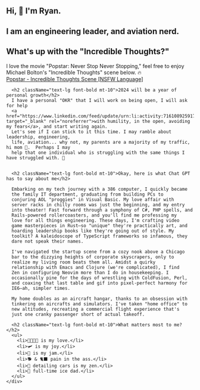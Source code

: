 <div className="p-10">
  <h2 className="text-4xl font-bold">Hi, 👋 I&apos;m Ryan.</h2>
  <h2 className="text-lg font-semibold">
    I am an engineering leader, and aviation nerd.
  </h2>

  <div className="prose">
    <div className="leading-8">
      <h2 className="text-lg font-bold mt-10">What's up with the "Incredible Thoughts?"</h2>
      <div className="leading-8">
        I love the movie "Popstar: Never Stop Never Stopping," feel free to
        enjoy Michael Bolton's "Incredible Thoughts" scene below. 🔥
      </div>
      <a href="https://www.youtube.com/watch?v=WRlIDIu2qpg" target="_blank" rel="noreferrer">Popstar - Incredible Thoughts Scene [NSFW Language]</a>

      <h2 className="text-lg font-bold mt-10">2024 will be a year of personal growth</h2>
      I have a personal "OKR" that I will work on being open, I will ask for help 
      <a href="https://www.linkedin.com/feed/update/urn:li:activity:7161089259175645184/" target="_blank" rel="noreferrer">with humility, in the open, avoiding my fears</a>, and start writing again.
      Let's see if I can stick to it this time. I may ramble about leadership, engineering, 
      life, aviation... why not, my parents are a majority of my traffic, hi mom 👋.  Perhaps I may
      help that one individual who is struggling with the same things I have struggled with. 🤷


      <h2 className="text-lg font-bold mt-10">Okay, here is what Chat GPT has to say about me</h2>

      Embarking on my tech journey with a 386 computer, I quickly became
      the family IT department, graduating from building PCs to
      conjuring AOL "proggies" in Visual Basic. My love affair with
      server racks in chilly rooms was just the beginning, and my entry
      into theater! Fast forward through a symphony of C#, PHP spells, and
      Rails-powered rollercoasters, and you'll find me professing my
      love for all things engineering. These days, I'm crafting video
      game masterpieces in Rust—so "unique" they're practically art, and
      hoarding leadership books like they're going out of style. My
      toolkit? A kaleidoscope of TypeScript frameworks so infamous, they
      dare not speak their names.

      I've navigated the startup scene from a cozy nook above a Chicago
      bar to the dizzying heights of corporate skyscrapers, only to
      realize my living room beats them all. Amidst a quirky
      relationship with Emacs and Clojure (we're complicated), I find
      Zen in configuring Neovim more than I do in housekeeping. I
      occasionally pine for the days of wrestling with ColdFusion, Perl,
      and coaxing that last table and gif into pixel-perfect harmony for
      IE6—ah, simpler times.

      My home doubles as an aircraft hangar, thanks to an obsession with
      tinkering on aircrafts and simulators. I've taken "home office" to
      new altitudes, recreating a commercial flight experience that's
      just one cranky passenger short of actual takeoff.

      <h2 className="text-lg font-bold mt-10">What matters most to me?</h2>
      <ul>
        <li>👨‍👩‍👦‍👦 is my love.</li>
        <li>🛩 is my joy.</li>
        <li>🎸 is my jam.</li>
        <li>🐕 & 🐈‍⬛ pain in the ass.</li>
        <li>🚙 detailing cars is my zen.</li>
        <li>🏒 full-time ice dad.</li>
      </ul>
    </div>
  </div>
</div>
